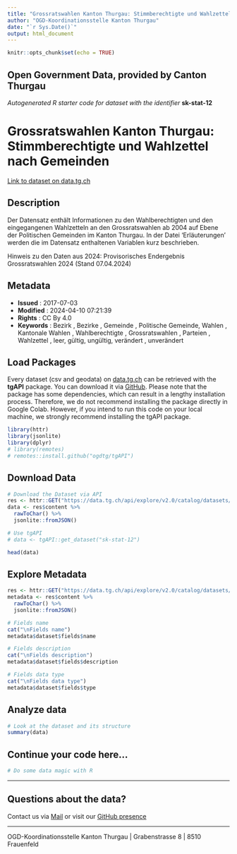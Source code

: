 ```yaml
---
title: "Grossratswahlen Kanton Thurgau: Stimmberechtigte und Wahlzettel nach Gemeinden"
author: "OGD-Koordinationsstelle Kanton Thurgau"
date: "`r Sys.Date()`"
output: html_document
---
```


```r
knitr::opts_chunk$set(echo = TRUE)
```

## Open Government Data, provided by **Canton Thurgau**
*Autogenerated R starter code for dataset with the identifier* **sk-stat-12**


# **Grossratswahlen Kanton Thurgau: Stimmberechtigte und Wahlzettel nach Gemeinden**

[Link to dataset on data.tg.ch](https://data.tg.ch/explore/dataset/sk-stat-12/information/)

## Description

<p>Der Datensatz enthält Informationen zu den Wahlberechtigten und den eingegangenen Wahlzetteln an den Grossratswahlen ab 2004 auf Ebene der Politischen Gemeinden im Kanton Thurgau. In der Datei 'Erläuterungen' werden die im Datensatz enthaltenen Variablen kurz beschrieben. </p><p>Hinweis zu den Daten aus 2024: Provisorisches Endergebnis Grossratswahlen 2024 (Stand 07.04.2024)<br></p>

## Metadata

- **Issued**                   : 2017-07-03
- **Modified**                 : 2024-04-10 07:21:39
- **Rights**                   : CC By 4.0
- **Keywords**                 : Bezirk , Bezirke , Gemeinde , Politische Gemeinde, Wahlen , Kantonale Wahlen , Wahlberechtigte , Grossratswahlen , Parteien , Wahlzettel , leer, gültig, ungültig, verändert , unverändert

## Load Packages

Every dataset (csv and geodata) on [data.tg.ch](https://data.tg.ch/pages/start/) can be retrieved with the **tgAPI** package. You can download it via [GitHub](https://github.com/ogdtg/tgAPI). Please note that the package has some dependencies, which can result in a lengthy installation process. Therefore, we do not recommend installing the package directly in Google Colab. However, if you intend to run this code on your local machine, we strongly recommend installing the tgAPI package.

```r
library(httr)
library(jsonlite)
library(dplyr)
# library(remotes)
# remotes::install.github("ogdtg/tgAPI")

```


## Download Data


```r
# Download the Dataset via API
res <- httr::GET("https://data.tg.ch/api/explore/v2.0/catalog/datasets/sk-stat-12/exports/json")
data <- res$content %>%
  rawToChar() %>%
  jsonlite::fromJSON()

# Use tgAPI
# data <- tgAPI::get_dataset("sk-stat-12")

head(data)

```


## Explore Metadata

```r

res <- httr::GET("https://data.tg.ch/api/explore/v2.0/catalog/datasets/sk-stat-12")
metadata <- res$content %>%
  rawToChar() %>%
  jsonlite::fromJSON()

# Fields name
cat("\nFields name")
metadata$dataset$fields$name

# Fields description
cat("\nFields description")
metadata$dataset$fields$description

# Fields data type
cat("\nFields data type")
metadata$dataset$fields$type

```


## Analyze data

```r

# Look at the dataset and its structure
summary(data)

```


## Continue your code here...


```r
# Do some data magic with R
```

------------------------------------------------------------------------

## Questions about the data?

Contact us via [Mail](mailto:ogd@tg.ch) or visit our [GitHub presence](https://github.com/ogdtg)


------------------------------------------------------------------------

OGD-Koordinationsstelle Kanton Thurgau | Grabenstrasse 8 | 8510 Frauenfeld

